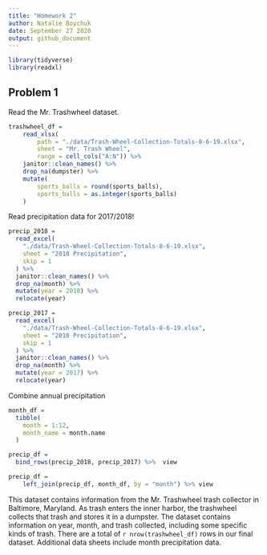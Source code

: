 ```yaml
---
title: "Homework 2"
author: Natalie Boychuk 
date: September 27 2020 
output: github_document
---
```


```r
library(tidyverse)
library(readxl)
```


## Problem 1 

Read the Mr. Trashwheel dataset. 

```r
trashwheel_df = 
	read_xlsx(
		path = "./data/Trash-Wheel-Collection-Totals-8-6-19.xlsx",
		sheet = "Mr. Trash Wheel",
		range = cell_cols("A:N")) %>% 
	janitor::clean_names() %>% 
	drop_na(dumpster) %>% 
	mutate(
		sports_balls = round(sports_balls),
		sports_balls = as.integer(sports_balls)
	)

```

Read precipitation data for 2017/2018! 

```r
precip_2018 = 
  read_excel(
    "./data/Trash-Wheel-Collection-Totals-8-6-19.xlsx",
    sheet = "2018 Precipitation",
    skip = 1
  ) %>% 
  janitor::clean_names() %>% 
  drop_na(month) %>% 
  mutate(year = 2018) %>% 
  relocate(year) 

precip_2017 = 
  read_excel(
    "./data/Trash-Wheel-Collection-Totals-8-6-19.xlsx",
    sheet = "2018 Precipitation",
    skip = 1
  ) %>% 
  janitor::clean_names() %>% 
  drop_na(month) %>% 
  mutate(year = 2017) %>% 
  relocate(year) 

```

Combine annual precipitation 

```r
month_df = 
  tibble(
    month = 1:12,
    month_name = month.name 
  ) 

precip_df = 
  bind_rows(precip_2018, precip_2017) %>%  view

precip_df =
	left_join(precip_df, month_df, by = "month") %>% view

```

This dataset contains information from the Mr. Trashwheel trash collector in Baltimore, Maryland. As trash enters the inner harbor, the trashwheel collects that trash and stores it in a dumpster. The dataset contains information on year, month, and trash collected, including some specific kinds of trash. There are a total of `r nrow(trashwheel_df)` rows in our final dataset. Additional data sheets include month precipitation data. 

